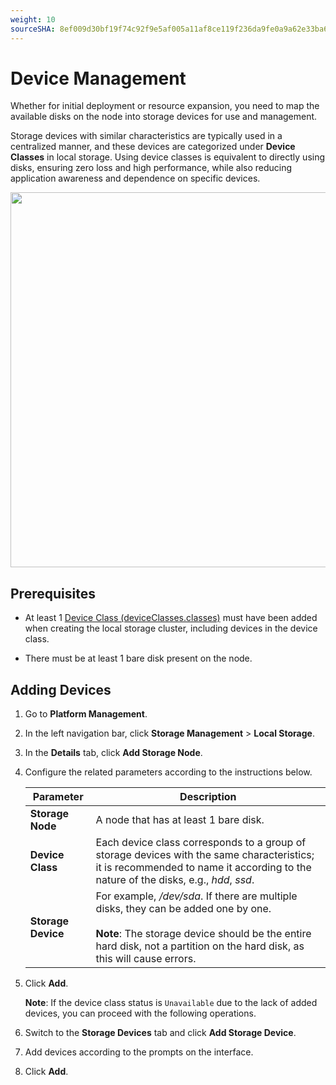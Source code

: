 ```yaml
---
weight: 10
sourceSHA: 8ef009d30bf19f74c92f9e5af005a11af8ce119f236da9fe0a9a62e33ba6235b
---
```


# Device Management

Whether for initial deployment or resource expansion, you need to map the available disks on the node into storage devices for use and management.

Storage devices with similar characteristics are typically used in a centralized manner, and these devices are categorized under **Device Classes** in local storage. Using device classes is equivalent to directly using disks, ensuring zero loss and high performance, while also reducing application awareness and dependence on specific devices.

<img src="../assets/topolvmdevice.png" width="600" />

## Prerequisites

- At least 1 [Device Class (deviceClasses.classes)](/storage/storagesystem_topolvm/installation.mdx) must have been added when creating the local storage cluster, including devices in the device class.

- There must be at least 1 bare disk present on the node.

## Adding Devices

1. Go to **Platform Management**.

2. In the left navigation bar, click **Storage Management** > **Local Storage**.

3. In the **Details** tab, click **Add Storage Node**.

4. Configure the related parameters according to the instructions below.

   | Parameter         | Description                                                                          |
   | ----------------- | ---------------------------------------------------------------------------------- |
   | **Storage Node**  | A node that has at least 1 bare disk.                                             |
   | **Device Class**  | Each device class corresponds to a group of storage devices with the same characteristics; it is recommended to name it according to the nature of the disks, e.g., *hdd*, *ssd*. |
   | **Storage Device** | For example, */dev/sda*. If there are multiple disks, they can be added one by one. <br /> <br /> <b>Note</b>: The storage device should be the entire hard disk, not a partition on the hard disk, as this will cause errors. |

5. Click **Add**.

   **Note**: If the device class status is `Unavailable` due to the lack of added devices, you can proceed with the following operations.

6. Switch to the **Storage Devices** tab and click **Add Storage Device**.

7. Add devices according to the prompts on the interface.

8. Click **Add**.

